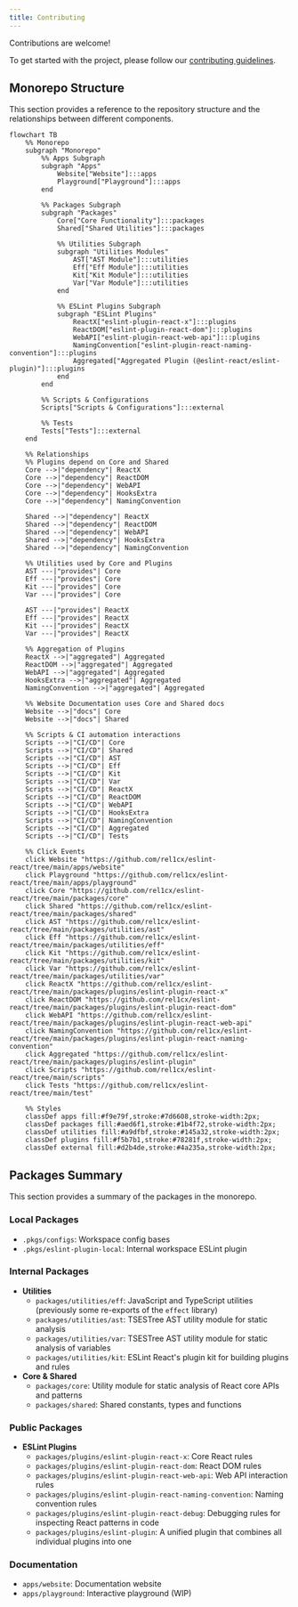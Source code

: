 ```yaml
---
title: Contributing
---
```


Contributions are welcome!

To get started with the project, please follow our [contributing guidelines](https://github.com/Rel1cx/eslint-react/blob/main/.github/CONTRIBUTING.md).

## Monorepo Structure

This section provides a reference to the repository structure and the relationships between different components.

```mermaid
flowchart TB
    %% Monorepo
    subgraph "Monorepo"
        %% Apps Subgraph
        subgraph "Apps"
            Website["Website"]:::apps
            Playground["Playground"]:::apps
        end

        %% Packages Subgraph
        subgraph "Packages"
            Core["Core Functionality"]:::packages
            Shared["Shared Utilities"]:::packages

            %% Utilities Subgraph
            subgraph "Utilities Modules"
                AST["AST Module"]:::utilities
                Eff["Eff Module"]:::utilities
                Kit["Kit Module"]:::utilities
                Var["Var Module"]:::utilities
            end

            %% ESLint Plugins Subgraph
            subgraph "ESLint Plugins"
                ReactX["eslint-plugin-react-x"]:::plugins
                ReactDOM["eslint-plugin-react-dom"]:::plugins
                WebAPI["eslint-plugin-react-web-api"]:::plugins
                NamingConvention["eslint-plugin-react-naming-convention"]:::plugins
                Aggregated["Aggregated Plugin (@eslint-react/eslint-plugin)"]:::plugins
            end
        end

        %% Scripts & Configurations
        Scripts["Scripts & Configurations"]:::external

        %% Tests
        Tests["Tests"]:::external
    end

    %% Relationships
    %% Plugins depend on Core and Shared
    Core -->|"dependency"| ReactX
    Core -->|"dependency"| ReactDOM
    Core -->|"dependency"| WebAPI
    Core -->|"dependency"| HooksExtra
    Core -->|"dependency"| NamingConvention

    Shared -->|"dependency"| ReactX
    Shared -->|"dependency"| ReactDOM
    Shared -->|"dependency"| WebAPI
    Shared -->|"dependency"| HooksExtra
    Shared -->|"dependency"| NamingConvention

    %% Utilities used by Core and Plugins
    AST ---|"provides"| Core
    Eff ---|"provides"| Core
    Kit ---|"provides"| Core
    Var ---|"provides"| Core

    AST ---|"provides"| ReactX
    Eff ---|"provides"| ReactX
    Kit ---|"provides"| ReactX
    Var ---|"provides"| ReactX

    %% Aggregation of Plugins
    ReactX -->|"aggregated"| Aggregated
    ReactDOM -->|"aggregated"| Aggregated
    WebAPI -->|"aggregated"| Aggregated
    HooksExtra -->|"aggregated"| Aggregated
    NamingConvention -->|"aggregated"| Aggregated

    %% Website Documentation uses Core and Shared docs
    Website -->|"docs"| Core
    Website -->|"docs"| Shared

    %% Scripts & CI automation interactions
    Scripts -->|"CI/CD"| Core
    Scripts -->|"CI/CD"| Shared
    Scripts -->|"CI/CD"| AST
    Scripts -->|"CI/CD"| Eff
    Scripts -->|"CI/CD"| Kit
    Scripts -->|"CI/CD"| Var
    Scripts -->|"CI/CD"| ReactX
    Scripts -->|"CI/CD"| ReactDOM
    Scripts -->|"CI/CD"| WebAPI
    Scripts -->|"CI/CD"| HooksExtra
    Scripts -->|"CI/CD"| NamingConvention
    Scripts -->|"CI/CD"| Aggregated
    Scripts -->|"CI/CD"| Tests

    %% Click Events
    click Website "https://github.com/rel1cx/eslint-react/tree/main/apps/website"
    click Playground "https://github.com/rel1cx/eslint-react/tree/main/apps/playground"
    click Core "https://github.com/rel1cx/eslint-react/tree/main/packages/core"
    click Shared "https://github.com/rel1cx/eslint-react/tree/main/packages/shared"
    click AST "https://github.com/rel1cx/eslint-react/tree/main/packages/utilities/ast"
    click Eff "https://github.com/rel1cx/eslint-react/tree/main/packages/utilities/eff"
    click Kit "https://github.com/rel1cx/eslint-react/tree/main/packages/utilities/kit"
    click Var "https://github.com/rel1cx/eslint-react/tree/main/packages/utilities/var"
    click ReactX "https://github.com/rel1cx/eslint-react/tree/main/packages/plugins/eslint-plugin-react-x"
    click ReactDOM "https://github.com/rel1cx/eslint-react/tree/main/packages/plugins/eslint-plugin-react-dom"
    click WebAPI "https://github.com/rel1cx/eslint-react/tree/main/packages/plugins/eslint-plugin-react-web-api"
    click NamingConvention "https://github.com/rel1cx/eslint-react/tree/main/packages/plugins/eslint-plugin-react-naming-convention"
    click Aggregated "https://github.com/rel1cx/eslint-react/tree/main/packages/plugins/eslint-plugin"
    click Scripts "https://github.com/rel1cx/eslint-react/tree/main/scripts"
    click Tests "https://github.com/rel1cx/eslint-react/tree/main/test"

    %% Styles
    classDef apps fill:#f9e79f,stroke:#7d6608,stroke-width:2px;
    classDef packages fill:#aed6f1,stroke:#1b4f72,stroke-width:2px;
    classDef utilities fill:#a9dfbf,stroke:#145a32,stroke-width:2px;
    classDef plugins fill:#f5b7b1,stroke:#78281f,stroke-width:2px;
    classDef external fill:#d2b4de,stroke:#4a235a,stroke-width:2px;
```

## Packages Summary

This section provides a summary of the packages in the monorepo.

### Local Packages

- `.pkgs/configs`: Workspace config bases
- `.pkgs/eslint-plugin-local`: Internal workspace ESLint plugin

### Internal Packages

- **Utilities**
  - `packages/utilities/eff`: JavaScript and TypeScript utilities (previously some re-exports of the `effect` library)
  - `packages/utilities/ast`: TSESTree AST utility module for static analysis
  - `packages/utilities/var`: TSESTree AST utility module for static analysis of variables
  - `packages/utilities/kit`: ESLint React's plugin kit for building plugins and rules
- **Core & Shared**
  - `packages/core`: Utility module for static analysis of React core APIs and patterns
  - `packages/shared`: Shared constants, types and functions

### Public Packages

- **ESLint Plugins**
  - `packages/plugins/eslint-plugin-react-x`: Core React rules
  - `packages/plugins/eslint-plugin-react-dom`: React DOM rules
  - `packages/plugins/eslint-plugin-react-web-api`: Web API interaction rules
  - `packages/plugins/eslint-plugin-react-naming-convention`: Naming convention rules
  - `packages/plugins/eslint-plugin-react-debug`: Debugging rules for inspecting React patterns in code
  - `packages/plugins/eslint-plugin`: A unified plugin that combines all individual plugins into one

### Documentation

- `apps/website`: Documentation website
- `apps/playground`: Interactive playground (WIP)
